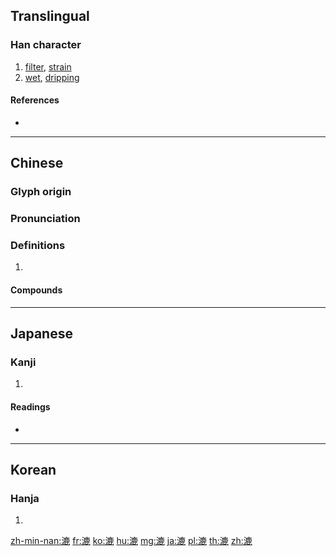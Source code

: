 ==Translingual==

===Han character===
{{Han char|rn=85|rad=水|as=11|sn=14|four=30111|canj=EIXP}}

# [[filter]], [[strain]]
# [[wet]], [[dripping]]

====References====
* {{Han ref|kx=0645.040|dkj=18112|dj=1053.090|hdz=31728.010|uh=6F09|ud=28425|bh=E275|bd=57973}}

----

==Chinese==
{{zh-forms}}

===Glyph origin===
{{Han etym}}

===Pronunciation===
{{zh-pron
|m=lù
|c=luk6
|mn=lok/lo̍k
|mc=y
|oc=y
|cat=
}}

===Definitions===
{{zh-hanzi}}

# {{rfdef|zh}}

====Compounds====
{{zh-der|淘漉|撲漉|滲漉|溼漉漉|漉漉|波波漉漉|濕漉漉|瀧漉|葛巾漉酒}}

----

==Japanese==

===Kanji===
{{ja-kanji|grade=|rs=水11}}

# {{defn|lang=ja|sort=水11}}

====Readings====
* {{ja-readings|on=[[ろく]] (roku)|kun=[[こす]] (kosu), [[すく]] (suku), [[こし]] (koshi)}}

----

==Korean==

===Hanja===
{{ko-hanja|hangeul=[[록]]>[[녹]]|eumhun=|rv=rok>nok|mr=rok>nok|y=lok>nok}}

# {{defn|lang=ko|sort=水11}}

[[zh-min-nan:漉]]
[[fr:漉]]
[[ko:漉]]
[[hu:漉]]
[[mg:漉]]
[[ja:漉]]
[[pl:漉]]
[[th:漉]]
[[zh:漉]]